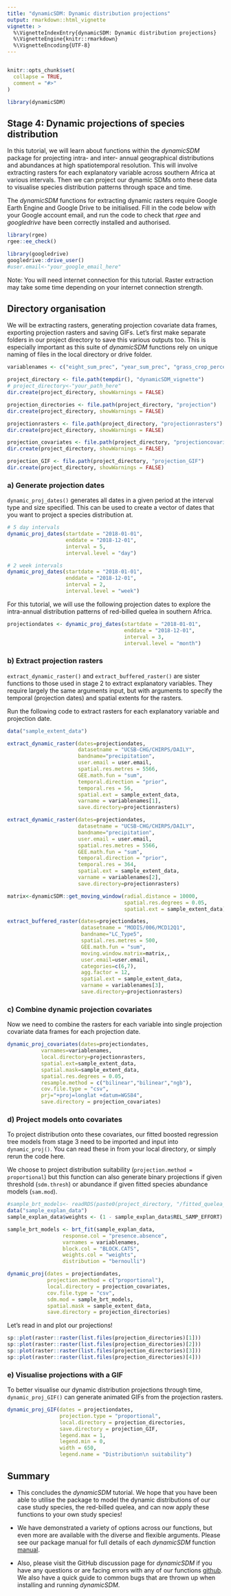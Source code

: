 ```yaml
---
title: "dynamicSDM: Dynamic distribution projections"
output: rmarkdown::html_vignette
vignette: >
  %\VignetteIndexEntry{dynamicSDM: Dynamic distribution projections}
  %\VignetteEngine{knitr::rmarkdown}
  %\VignetteEncoding{UTF-8}
---
```


```r

```

```r
knitr::opts_chunk$set(
  collapse = TRUE,
  comment = "#>"
)
```


```r
library(dynamicSDM)
```

## Stage 4: Dynamic projections of species distribution

In this tutorial, we will learn about functions within the *dynamicSDM* package for projecting
intra- and inter- annual geographical distributions and abundances at high spatiotemporal
resolution. This will involve extracting rasters for each explanatory variable across southern
Africa at various intervals. Then we can project our dynamic SDMs onto these data to visualise
species distribution patterns through space and time.

The *dynamicSDM* functions for extracting dynamic rasters require Google Earth Engine and Google
Drive to be initialised. Fill in the code below with your Google account email, and run the code to
check that *rgee* and *googledrive* have been correctly installed and authorised.

```r
library(rgee)
rgee::ee_check()

library(googledrive)
googledrive::drive_user()
#user.email<-"your_google_email_here"
```

Note: You will need internet connection for this tutorial. Raster extraction may take some time
depending on your internet connection strength.

## Directory organisation

We will be extracting rasters, generating projection covariate data frames, exporting projection
rasters and saving GIFs. Let’s first make separate folders in our project directory to save this
various outputs too. This is especially important as this suite of *dynamicSDM* functions rely on
unique naming of files in the local directory or drive folder.

```r
variablenames <- c("eight_sum_prec", "year_sum_prec", "grass_crop_percentage")

project_directory <- file.path(tempdir(), "dynamicSDM_vignette")
# project_directory<-"your_path_here"
dir.create(project_directory, showWarnings = FALSE)

projection_directories <- file.path(project_directory, "projection")
dir.create(project_directory, showWarnings = FALSE)

projectionrasters <- file.path(project_directory, "projectionrasters")
dir.create(project_directory, showWarnings = FALSE)

projection_covariates <- file.path(project_directory, "projectioncovariates")
dir.create(project_directory, showWarnings = FALSE)

projection_GIF <- file.path(project_directory, "projection_GIF")
dir.create(project_directory, showWarnings = FALSE)
```


### a)	Generate projection dates

`dynamic_proj_dates()` generates all dates in a given period at the interval type and size
specified. This can be used to create a vector of dates that you want to project a species
distribution at.

```r
# 5 day intervals
dynamic_proj_dates(startdate = "2018-01-01",
                   enddate = "2018-12-01",
                   interval = 5, 
                   interval.level = "day")

# 2 week intervals
dynamic_proj_dates(startdate = "2018-01-01",
                   enddate = "2018-12-01",
                   interval = 2, 
                   interval.level = "week")
```

For this tutorial, we will use the following projection dates to explore the intra-annual
distribution patterns of red-billed quelea in southern Africa.

```r
projectiondates <- dynamic_proj_dates(startdate = "2018-01-01",
                                      enddate = "2018-12-01",
                                      interval = 3,
                                      interval.level = "month")
```


### b)	Extract projection rasters

`extract_dynamic_raster()` and `extract_buffered_raster()` are sister functions to those used in
stage 2 to extract explanatory variables. They require largely the same arguments input, but with
arguments to specify the temporal (projection dates) and spatial extents for the rasters.

Run the following code to extract rasters for each explanatory variable and projection date.

```r
data("sample_extent_data")

extract_dynamic_raster(dates=projectiondates,
                       datasetname = "UCSB-CHG/CHIRPS/DAILY",
                       bandname="precipitation",
                       user.email = user.email,
                       spatial.res.metres = 5566,
                       GEE.math.fun = "sum",
                       temporal.direction = "prior",
                       temporal.res = 56,
                       spatial.ext = sample_extent_data,
                       varname = variablenames[1],
                       save.directory=projectionrasters)

extract_dynamic_raster(dates=projectiondates,
                       datasetname = "UCSB-CHG/CHIRPS/DAILY",
                       bandname="precipitation",
                       user.email = user.email,
                       spatial.res.metres = 5566,
                       GEE.math.fun = "sum",
                       temporal.direction = "prior",
                       temporal.res = 364,
                       spatial.ext = sample_extent_data,
                       varname = variablenames[2],
                       save.directory=projectionrasters)

matrix<-dynamicSDM::get_moving_window(radial.distance = 10000,
                                      spatial.res.degrees = 0.05,
                                      spatial.ext = sample_extent_data)

extract_buffered_raster(dates=projectiondates,
                        datasetname = "MODIS/006/MCD12Q1",
                        bandname="LC_Type5",
                        spatial.res.metres = 500,
                        GEE.math.fun = "sum",
                        moving.window.matrix=matrix,,
                        user.email=user.email,
                        categories=c(6,7),
                        agg.factor = 12,
                        spatial.ext = sample_extent_data,
                        varname = variablenames[3],
                        save.directory=projectionrasters)
```

### c)	Combine dynamic projection covariates

Now we need to combine the rasters for each variable into single projection covariate data frames
for each projection date.

```r
dynamic_proj_covariates(dates=projectiondates,
           varnames=variablenames,
           local.directory=projectionrasters,
           spatial.ext=sample_extent_data,
           spatial.mask=sample_extent_data,
           spatial.res.degrees = 0.05,
           resample.method = c("bilinear","bilinear","ngb"),
           cov.file.type = "csv",
           prj="+proj=longlat +datum=WGS84",
           save.directory = projection_covariates)
```


### d)	Project models onto covariates

To project distribution onto these covariates, our fitted boosted regression tree models from stage
3 need to be imported and input into `dynamic_proj()`. You can read these in from your local
directory, or simply rerun the code here.

We choose to project distribution suitability (`projection.method = proportional`) but this function
can also generate binary projections if given threshold (`sdm.thresh`) or abundance if given fitted
species abundance models (`sam.mod`).

```r
#sample_brt_models<- readRDS(paste0(project_directory, "/fitted_quelea_SDMs.rds"))
data("sample_explan_data")
sample_explan_data$weights <- (1 - sample_explan_data$REL_SAMP_EFFORT)

sample_brt_models <- brt_fit(sample_explan_data,
                  response.col = "presence.absence",
                  varnames = variablenames,
                  block.col = "BLOCK.CATS",
                  weights.col = "weights",
                  distribution = "bernoulli")

dynamic_proj(dates = projectiondates,
             projection.method = c("proportional"),
             local.directory = projection_covariates,
             cov.file.type = "csv",
             sdm.mod = sample_brt_models,
             spatial.mask = sample_extent_data,
             save.directory = projection_directories)
```


Let’s read in and plot our projections!

```r
sp::plot(raster::raster(list.files(projection_directories)[1]))
sp::plot(raster::raster(list.files(projection_directories)[2]))
sp::plot(raster::raster(list.files(projection_directories)[3]))
sp::plot(raster::raster(list.files(projection_directories)[4]))
```


### e)	Visualise projections with a GIF

To better visualise our dynamic distribution projections through time, `dynamic_proj_GIF()` can
generate animated GIFs from the projection rasters.

```r
dynamic_proj_GIF(dates = projectiondates,
                 projection.type = "proportional",
                 local.directory = projection_directories,
                 save.directory = projection_GIF,
                 legend.max = 1,
                 legend.min = 0,
                 width = 650,
                 legend.name = "Distribution\n suitability")
```

## Summary
+ This concludes the *dynamicSDM* tutorial. We hope that you have been able to utilise the package
to model the dynamic distributions of our case study species, the red-billed quelea, and can now
apply these functions to your own study species!

+ We have demonstrated a variety of options across our functions, but even more are available with
the diverse and flexible arguments. Please see our package manual for full details of each
*dynamicSDM* function [manual](
https://github.com/r-a-dobson/dynamicSDM/blob/main/man/figures/dynamicSDM_1.0.pdf).

+ Also, please visit the GitHub discussion page for *dynamicSDM* if you have any questions or are
facing errors with any of our functions
[github](https://github.com/r-a-dobson/dynamicSDM/issues). We also have a quick guide to common
bugs that are thrown up when installing and running *dynamicSDM*.

